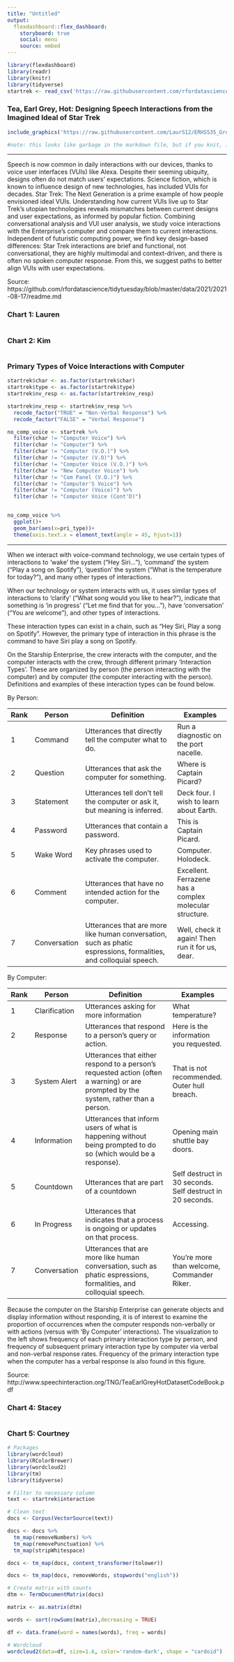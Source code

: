 ```yaml
---
title: "Untitled"
output: 
  flexdashboard::flex_dashboard:
    storyboard: true
    social: menu
    source: embed
---
```


```r
library(flexdashboard)
library(readr)
library(knitr)
library(tidyverse)
startrek <- read_csv('https://raw.githubusercontent.com/rfordatascience/tidytuesday/master/data/2021/2021-08-17/computer.csv')

```


### Tea, Earl Grey, Hot: Designing Speech Interactions from the Imagined Ideal of Star Trek

```r
include_graphics('https://raw.githubusercontent.com/LaurS12/ERHS535_Group_Project/main/Images/data_description.png')

#note: this looks like garbage in the markdown file, but if you knit, it shows up correct.
```

***

Speech is now common in daily interactions with our devices, thanks to voice user interfaces (VUIs) like Alexa. Despite their seeming ubiquity, designs often do not match users’ expectations. Science fiction, which is known to influence design of new technologies, has included VUIs for decades. Star Trek: The Next Generation is a prime example of how people envisioned ideal VUIs. Understanding how current VUIs live up to Star Trek’s utopian technologies reveals mismatches between current designs and user expectations, as informed by popular fiction. Combining conversational analysis and VUI user analysis, we study voice interactions with the Enterprise’s computer and compare them to current interactions. Independent of futuristic computing power, we find key design-based differences: Star Trek interactions are brief and functional, not conversational, they are highly multimodal and context-driven, and there is often no spoken computer response. From this, we suggest paths to better align VUIs with user expectations.

Source: https://github.com/rfordatascience/tidytuesday/blob/master/data/2021/2021-08-17/readme.md


### Chart 1: Lauren

```r

```

### Chart 2: Kim

```r

```

### Primary Types of Voice Interactions with Computer

```r
startrek$char <- as.factor(startrek$char)
startrek$type <- as.factor(startrek$type)
startrek$nv_resp <- as.factor(startrek$nv_resp)

startrek$nv_resp <- startrek$nv_resp %>% 
  recode_factor("TRUE" = "Non-Verbal Response") %>% 
  recode_factor("FALSE" = "Verbal Response")

no_comp_voice <- startrek %>%
  filter(char != "Computer Voice") %>% 
  filter(char != "Computer") %>% 
  filter(char != "Computer (V.O.)") %>% 
  filter(char != "Computer (V.O)") %>% 
  filter(char != "Computer Voice (V.O.)") %>% 
  filter(char != "New Computer Voice") %>% 
  filter(char != "Com Panel (V.O.)") %>% 
  filter(char != "Computer'S Voice") %>% 
  filter(char != "Computer (Voice)") %>% 
  filter(char != "Computer Voice (Cont'D)")


no_comp_voice %>% 
  ggplot()+
  geom_bar(aes(x=pri_type))+
  theme(axis.text.x = element_text(angle = 45, hjust=1))
```

***

When we interact with voice-command technology, we use certain types of interactions to 'wake' the system ("Hey Siri..."), 'command' the system ("Play a song on Spotify"), 'question' the system ("What is the temperature for today?"), and many other types of interactions. 

When our technology or system interacts with us, it uses similar types of interactions to 'clarify' ("What song would you like to hear?"), indicate that something is 'in progress' ("Let me find that for you..."), have 'conversation' ("You are welcome"), and other types of interactions.

These interaction types can exist in a chain, such as "Hey Siri, Play a song on Spotify". However, the primary type of interaction in this phrase is the command to have Siri play a song on Spotify. 

On the Starship Enterprise, the crew interacts with the computer, and the computer interacts with the crew, through different primary 'Interaction Types'. These are organized by person (the person interacting with the computer) and by computer (the computer interacting with the person). Definitions and examples of these interaction types can be found below. 

By Person:

| Rank | Person       | Definition                                                                                                        | Examples                                                |
|------|--------------|-------------------------------------------------------------------------------------------------------------------|---------------------------------------------------------|
| 1    | Command      | Utterances that directly tell the computer what to do.                                                            | Run a diagnostic on the port nacelle.                   |
| 2    | Question     | Utterances that ask the computer for something.                                                                   | Where is Captain Picard?                                |
| 3    | Statement    | Utterances tell don't tell the computer or ask it, but meaning is inferred.                                       | Deck four. I wish to learn about Earth.                 |
| 4    | Password     | Utterances that contain a password.                                                                               | This is Captain Picard.                                 |
| 5    | Wake Word    | Key phrases used to activate the computer.                                                                        | Computer. Holodeck.                                     |
| 6    | Comment      | Utterances that have no intended action for the computer.                                                         | Excellent. Ferrazene has a complex molecular structure. |
| 7    | Conversation | Utterances that are more like human conversation, such as phatic espressions, formalities, and colloquial speech. | Well, check it again! Then run it for us, dear.         |


By Computer:

| Rank | Person        | Definition                                                                                                                           | Examples                                                  |
|------|---------------|--------------------------------------------------------------------------------------------------------------------------------------|-----------------------------------------------------------|
| 1    | Clarification | Utterances asking for more information                                                                                               | What temperature?                                         |
| 2    | Response      | Utterances that respond to a person's query or action.                                                                               | Here is the information you requested.                    |
| 3    | System Alert  | Utterances that either respond to a person's requested action (often a warning) or are prompted by the system, rather than a person. | That is not recommended. Outer hull breach.               |
| 4    | Information   | Utterances that inform users of what is happening without being prompted to do so (which would be a response).                       | Opening main shuttle bay doors.                           |
| 5    | Countdown     | Utterances that are part of a countdown                                                                                              | Self destruct in 30 seconds. Self destruct in 20 seconds. |
| 6    | In Progress   | Utterances that indicates that a process is ongoing or updates on that process.                                                      | Accessing.                                                |
| 7    | Conversation  | Utterances that are more like human conversation, such as phatic espressions, formalities, and colloquial speech.                    | You're more than welcome,  Commander Riker.               |

Because the computer on the Starship Enterprise can generate objects and display information without responding, it is of interest to examine the proportion of occurrences when the computer responds non-verbally or with actions (versus with 'By Computer' interactions). The visualization to the left shows frequency of each primary interaction type by person, and frequency of subsequent primary interaction type by computer via verbal and non-verbal response rates. Frequency of the primary interaction type when the computer has a verbal response is also found in this figure.

Source: http://www.speechinteraction.org/TNG/TeaEarlGreyHotDatasetCodeBook.pdf

### Chart 4: Stacey

```r

```

### Chart 5: Courtney

```r
# Packages
library(wordcloud)
library(RColorBrewer)
library(wordcloud2)
library(tm)
library(tidyverse)

# Filter to necessary column
text <- startrek$interaction

# Clean text
docs <- Corpus(VectorSource(text))

docs <- docs %>%
  tm_map(removeNumbers) %>%
  tm_map(removePunctuation) %>%
  tm_map(stripWhitespace)

docs <- tm_map(docs, content_transformer(tolower))

docs <- tm_map(docs, removeWords, stopwords("english"))

# Create matrix with counts
dtm <- TermDocumentMatrix(docs)

matrix <- as.matrix(dtm) 

words <- sort(rowSums(matrix),decreasing = TRUE) 

df <- data.frame(word = names(words), freq = words)

# Wordcloud
wordcloud2(data=df, size=1.6, color='random-dark', shape = "cardoid")

```
